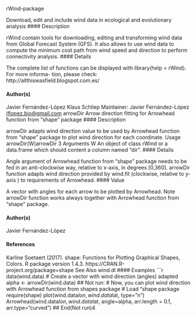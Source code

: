rWind-package

Download, edit and include wind data in ecological and evolutionary
analysis
#### Description

rWind contain tools for downloading, editing and transforming wind data from Global Forecast
System (GFS). It also allows to use wind data to compute the minimum cost path from wind speed
and direction to perform connectivity analysis.
#### Details 
 
The complete list of functions can be displayed with library(help = rWind). For more informa-
tion, please check: http://allthiswasfield.blogspot.com.es/

#### Author(s) 
 
Javier Fernández-López
Klaus Schliep
Maintainer: Javier Fernández-López <jflopez.bio@gmail.com>
arrowDir
Arrow direction fitting for Arrowhead function from "shape" package
#### Description

arrowDir adapts wind direction value to be used by Arrowhead function from "shape" package to
plot wind direction for each coordinate.
Usage
arrowDir(W)arrowDir
3
Arguments
W
An object of class rWind or a data.frame which should content a column named
"dir".
#### Details 
 
Angle argument of Arrowhead function from "shape" package needs to be fed in an anti-clockwise
way, relative to x-axis, in degrees [0,360]. arrowDir function adapts wind direction provided by
wind.fit (clockwise, relative to y-axis ) to requirements of Arrowhead.
#### Value

A vector with angles for each arrow to be plotted by Arrowhead.
Note
arrowDir function works always together with Arrowhead function from "shape" package.

#### Author(s) 
 
Javier Fernández-López

#### References 
 
Karline Soetaert (2017). shape: Functions for Plotting Graphical Shapes, Colors. R package version
1.4.3. https://CRAN.R-project.org/package=shape
See Also
wind.dl
#### Examples
 ```r
data(wind.data)
# Create a vector with wind direction (angles) adapted
alpha <- arrowDir(wind.data)
## Not run:
# Now, you can plot wind direction with Arrowhead function from shapes package
# Load "shape package
require(shape)
plot(wind.data$lon, wind.data$lat, type="n")
Arrowhead(wind.data$lon, wind.data$lat, angle=alpha,
arr.length = 0.1, arr.type="curved")
## End(Not run)4
